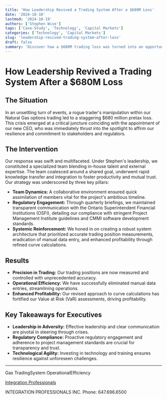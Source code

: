 ```yaml
---
title: 'How Leadership Revived a Trading System After a $680M Loss'
date: '2024-10-10'
lastmod: '2024-10-19'
authors: ['Stephen Wise']
tags: ['Case-Study', 'Technology', 'Capital Markets']
categories: ['Technology', 'Capital Markets']
slug: 'leadership-revived-trading-system-after-loss'
draft: false
summary: 'Discover how a $680M trading loss was turned into an opportunity with precise systems and strategic leadership. Learn key strategies for risk mitigation and efficiency.'
---
```


# How Leadership Revived a Trading System After a $680M Loss

## The Situation

In an unsettling turn of events, a rogue trader's manipulation within our Natural Gas options trading led to a staggering $680 million pretax loss. This crisis emerged at a critical juncture coinciding with the appointment of our new CEO, who was immediately thrust into the spotlight to affirm our resilience and commitment to stakeholders and regulators.

## The Intervention

Our response was swift and multifaceted. Under Stephen's leadership, we constituted a specialized team blending in-house talent and external expertise. The team coalesced around a shared goal, underwent rapid knowledge transfer and integration to foster productivity and mutual trust. Our strategy was underscored by three key pillars:

- **Team Dynamics:** A collaborative environment ensured quick assimilation of members vital for the project's ambitious timeline.
- **Regulatory Engagement:** Through quarterly briefings, we maintained transparent communication with the Ontario Superintendent Financial Institutions (OSFI), detailing our compliance with stringent Project Management Institute guidelines and CMMI software development standards.
- **Systemic Reinforcement:** We honed in on creating a robust system architecture that prioritized accurate trading position measurements, eradication of manual data entry, and enhanced profitability through refined curve calculations.

## Results

- **Precision in Trading:** Our trading positions are now measured and controlled with unprecedented accuracy.
- **Operational Efficiency:** We have successfully eliminated manual data entries, streamlining operations.
- **Enhanced Profitability:** Our revised approach to curve calculations has fortified our Value at Risk (VaR) assessments, driving profitability.

## Key Takeaways for Executives

- **Leadership in Adversity:** Effective leadership and clear communication are pivotal in steering through crises.
- **Regulatory Compliance:** Proactive regulatory engagement and adherence to project management standards are crucial for transparency and trust.
- **Technological Agility:** Investing in technology and training ensures resilience against unforeseen challenges.

---

Gas TradingSystem OperationalEfficiency

[Integration Professionals](www.IntegrationProfessionals.com)

INTEGRATION PROFESSIONALS INC. Phone: 647.696.6500
